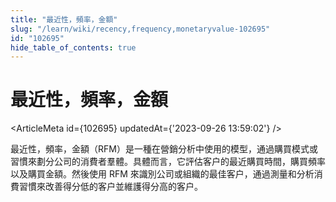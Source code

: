 ```yaml
---
title: "最近性，頻率，金額"
slug: "/learn/wiki/recency,frequency,monetaryvalue-102695"
id: "102695"
hide_table_of_contents: true
---
```



# 最近性，頻率，金額

<ArticleMeta id={102695} updatedAt={'2023-09-26 13:59:02'} />
<div className='border-solid border-b border-t-0 my-4 border-[var(--ifm-color-gray-300)]' />

最近性，頻率，金額（RFM）是一種在營銷分析中使用的模型，通過購買模式或習慣來劃分公司的消費者羣體。具體而言，它評估客户的最近購買時間，購買頻率以及購買金額。然後使用 RFM 來識別公司或組織的最佳客户，通過測量和分析消費習慣來改善得分低的客户並維護得分高的客户。
